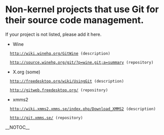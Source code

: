 = Non-kernel projects that use Git for their source code management. =

If your project is not listed, please add it here.

* Wine

   http://wiki.winehq.org/[[GitWine]] (description)

   http://source.winehq.org/git/?p=wine.git;a=summary (repository)

* X.org (some)

   http://freedesktop.org/wiki/[[UsingGit]] (description)

   http://gitweb.freedesktop.org/ (repository)

* xmms2

   http://wiki.xmms2.xmms.se/index.php/Download_XMMS2 (description)

   http://git.xmms.se/ (repository)

__NOTOC__
